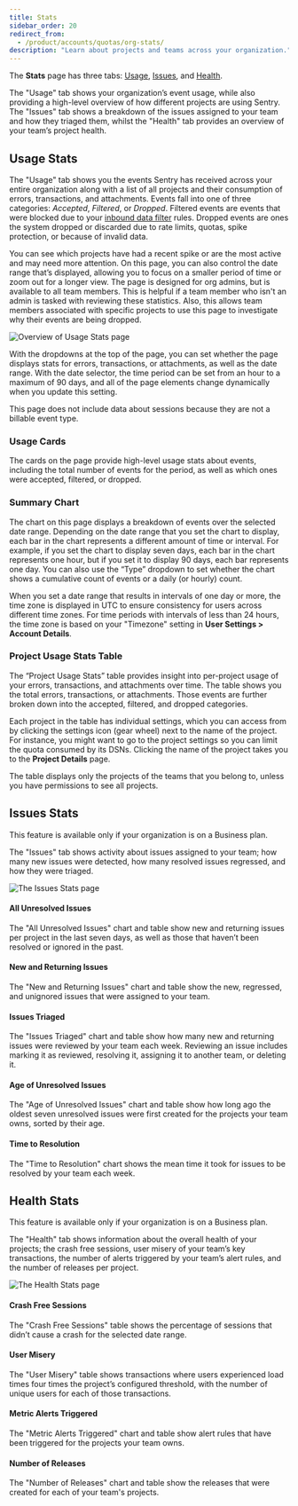 ```yaml
---
title: Stats
sidebar_order: 20
redirect_from:
  - /product/accounts/quotas/org-stats/
description: "Learn about projects and teams across your organization."
---
```


The **Stats** page has three tabs: [Usage](#usage-stats), [Issues](#issue-stats), and [Health](#health-stats).

The "Usage" tab shows your organization’s event usage, while also providing a high-level overview of how different projects are using Sentry. The "Issues" tab shows a breakdown of the issues assigned to your team and how they triaged them, whilst the "Health" tab provides an overview of your team’s project health.

## Usage Stats

The "Usage" tab shows you the events Sentry has received across your entire organization along with a list of all projects and their consumption of errors, transactions, and attachments. Events fall into one of three categories: _Accepted_, _Filtered_, or _Dropped_. Filtered events are events that were blocked due to your [inbound data filter](/product/data-management-settings/filtering/) rules. Dropped events are ones the system dropped or discarded due to rate limits, quotas, spike protection, or because of invalid data.

You can see which projects have had a recent spike or are the most active and may need more attention. On this page, you can also control the date range that’s displayed, allowing you to focus on a smaller period of time or zoom out for a longer view. The page is designed for org admins, but is available to all team members. This is helpful if a team member who isn't an admin is tasked with reviewing these statistics. Also, this allows team members associated with specific projects to use this page to investigate why their events are being dropped.

![Overview of Usage Stats page](stats.png)

With the dropdowns at the top of the page, you can set whether the page displays stats for errors, transactions, or attachments, as well as the date range. With the date selector, the time period can be set from an hour to a maximum of 90 days, and all of the page elements change dynamically when you update this setting.

<Note>
  This page does not include data about sessions because they are not a billable event type.
</Note>

### Usage Cards

The cards on the page provide high-level usage stats about events, including the total number of events for the period, as well as which ones were accepted, filtered, or dropped.

### Summary Chart

The chart on this page displays a breakdown of events over the selected date range. Depending on the date range that you set the chart to display, each bar in the chart represents a different amount of time or interval. For example, if you set the chart to display seven days, each bar in the chart represents one hour, but if you set it to display 90 days, each bar represents one day. You can also use the “Type” dropdown to set whether the chart shows a cumulative count of events or a daily (or hourly) count.

When you set a date range that results in intervals of one day or more, the time zone is displayed in UTC to ensure consistency for users across different time zones. For time periods with intervals of less than 24 hours, the time zone is based on your "Timezone" setting in **User Settings > Account Details**.

### Project Usage Stats Table

The “Project Usage Stats” table provides insight into per-project usage of your errors, transactions, and attachments over time. The table shows you the total errors, transactions, or attachments. Those events are further broken down into the accepted, filtered, and dropped categories.

Each project in the table has individual settings, which you can access from by clicking the settings icon (gear wheel) next to the name of the project. For instance, you might want to go to the project settings so you can limit the quota consumed by its DSNs. Clicking the name of the project takes you to the **Project Details** page.

The table displays only the projects of the teams that you belong to, unless you have permissions to see all projects.

## Issues Stats

<Note>
  This feature is available only if your organization is on a Business plan.
</Note>

The "Issues" tab shows activity about issues assigned to your team; how many new issues were detected, how many resolved issues regressed, and how they were triaged.

![The Issues Stats page](issues-stats.png)

#### All Unresolved Issues

The "All Unresolved Issues" chart and table show new and returning issues per project in the last seven days, as well as those that haven’t been resolved or ignored in the past.

#### New and Returning Issues

The "New and Returning Issues" chart and table show the new, regressed, and unignored issues that were assigned to your team.

#### Issues Triaged

The "Issues Triaged" chart and table show how many new and returning issues were reviewed by your team each week. Reviewing an issue includes marking it as reviewed, resolving it, assigning it to another team, or deleting it.

#### Age of Unresolved Issues

The "Age of Unresolved Issues" chart and table show how long ago the oldest seven unresolved issues were first created for the projects your team owns, sorted by their age.

#### Time to Resolution

The "Time to Resolution" chart shows the mean time it took for issues to be resolved by your team each week.

## Health Stats

<Note>
  This feature is available only if your organization is on a Business plan.
</Note>

The "Health" tab shows information about the overall health of your projects; the crash free sessions, user misery of your team’s key transactions, the number of alerts triggered by your team’s alert rules, and the number of releases per project.

![The Health Stats page](health-stats.png)

#### Crash Free Sessions

The "Crash Free Sessions" table shows the percentage of sessions that didn’t cause a crash for the selected date range.

#### User Misery

The "User Misery" table shows transactions where users experienced load times four times the project’s configured threshold, with the number of unique users for each of those transactions.

#### Metric Alerts Triggered

The "Metric Alerts Triggered" chart and table show alert rules that have been triggered for the projects your team owns.

#### Number of Releases

The "Number of Releases" chart and table show the releases that were created for each of your team's projects.
